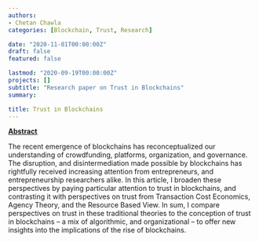---
authors:
- Chetan Chawla
categories: [Blockchain, Trust, Research]

date: "2020-11-01T00:00:00Z"
draft: false
featured: false

lastmod: "2020-09-19T00:00:00Z" 
projects: []
subtitle: "Research paper on Trust in Blockchains"
summary: 

title: Trust in Blockchains
---

[**Abstract**](https://www.sciencedirect.com/science/article/abs/pii/S2352673420300597)

The recent emergence of blockchains has reconceptualized our understanding of crowdfunding, platforms, organization, and governance. The disruption, and disintermediation made possible by blockchains has rightfully received increasing attention from entrepreneurs, and entrepreneurship researchers alike. In this article, I broaden these perspectives by paying particular attention to trust in blockchains, and
contrasting it with perspectives on trust from Transaction Cost Economics, Agency Theory, and the Resource Based View. In sum, I compare perspectives on trust in these traditional theories to the conception of trust in blockchains -- a mix of algorithmic, and organizational -- to offer new insights into the implications of the rise of blockchains.
